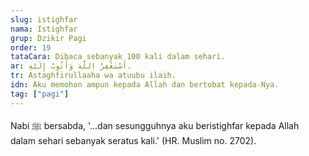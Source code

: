 ```yaml
---
slug: istighfar
nama: Istighfar
grup: Dzikir Pagi
order: 19
tataCara: Dibaca sebanyak 100 kali dalam sehari.
ar: أَسْتَغْفِرُ اللَّهَ وَأَتُوبُ إِلَيْهِ.
tr: Astaghfirullaaha wa atuubu ilaih.
idn: Aku memohon ampun kepada Allah dan bertobat kepada-Nya.
tag: ["pagi"]
---
```


Nabi ﷺ bersabda, '...dan sesungguhnya aku beristighfar kepada Allah dalam sehari sebanyak seratus kali.' (HR. Muslim no. 2702).
